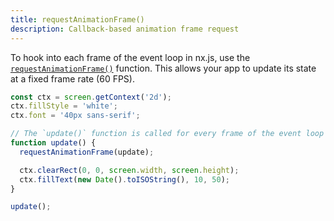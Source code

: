 ```yaml
---
title: requestAnimationFrame()
description: Callback-based animation frame request
---
```


To hook into each frame of the event loop in nx.js, use the
[`requestAnimationFrame()`](https://developer.mozilla.org/docs/Web/API/Window/requestAnimationFrame)
function. This allows your app to update its state at a fixed frame rate (60 FPS).

```typescript
const ctx = screen.getContext('2d');
ctx.fillStyle = 'white';
ctx.font = '40px sans-serif';

// The `update()` function is called for every frame of the event loop
function update() {
  requestAnimationFrame(update);

  ctx.clearRect(0, 0, screen.width, screen.height);
  ctx.fillText(new Date().toISOString(), 10, 50);
}

update();
```
